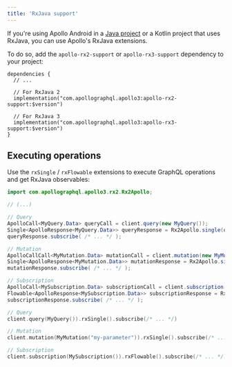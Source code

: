 ```yaml
---
title: 'RxJava support'
---
```



If you're using Apollo Android in a [Java project](java) or a Kotlin project that uses RxJava, you can use Apollo's RxJava extensions.

To do so, add the `apollo-rx2-support` or `apollo-rx3-support` dependency to your project:

```kotlin:title=build.gradle[.kts]
dependencies {
  // ...

  // For RxJava 2
  implementation("com.apollographql.apollo3:apollo-rx2-support:$version")

  // For RxJava 3
  implementation("com.apollographql.apollo3:apollo-rx3-support:$version")
}
```

## Executing operations

Use the `rxSingle` / `rxFlowable` extensions to execute GraphQL operations and get RxJava observables:

<MultiCodeBlock>

```java
import com.apollographql.apollo3.rx2.Rx2Apollo;

// (...)

// Query
ApolloCall<MyQuery.Data> queryCall = client.query(new MyQuery());
Single<ApolloResponse<MyQuery.Data>> queryResponse = Rx2Apollo.single(queryCall);
queryResponse.subscribe( /* ... */ );

// Mutation
ApolloCallCall<MyMutation.Data> mutationCall = client.mutation(new MyMutation("my-parameter"));
Single<ApolloResponse<MyMutation.Data>> mutationResponse = Rx2Apollo.single(mutationCall);
mutationResponse.subscribe( /* ... */ );

// Subscription
ApolloCall<MySubscription.Data> subscriptionCall = client.subscription(new MySubscription());
Flowable<ApolloResponse<MySubscription.Data>> subscriptionResponse = Rx2Apollo.flowable(subscriptionCall);
subscriptionResponse.subscribe( /* ... */ );
```

```kotlin
// Query
client.query(MyQuery()).rxSingle().subscribe(/* ... */)

// Mutation
client.mutation(MyMutation("my-parameter")).rxSingle().subscribe(/* ... */)

// Subscription
client.subscription(MySubscription()).rxFlowable().subscribe(/* ... */)
```
</MultiCodeBlock>
